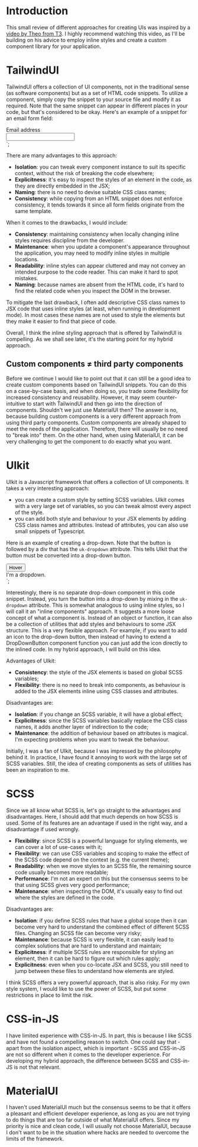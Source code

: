 # Introduction

This small review of different approaches for creating UIs was inspired by a [video by Theo from T3](https://www.youtube.com/watch?v=CQuTF-bkOgc).
I highly recommend watching this video, as I'll be building on his advice to employ inline styles and create a
custom component library for your application.

# TailwindUI

TailwindUI offers a collection of UI components, not in the traditional sense (as software components) but as a set of HTML code snippets.
To utilize a component, simply copy the snippet to your source file and modify it as required. Note that the same snippet can appear
in different places in your code, but that's considered to be okay. Here's an example of a snippet for an email form field:

<div class="mb-6">
  <label
    for="email"
    class="mb-2 block text-sm font-medium leading-6 text-gray-900"
    >
    Email address
  </label
  >
  <div>
    <input
      id="email" name="email" type="email"
      class="block w-full rounded-md border-0 py-1.5 text-gray-900 shadow-sm ring-1 ring-inset ring-gray-300 placeholder:text-gray-400 focus:ring-2 focus:ring-inset focus:ring-indigo-600 sm:text-sm sm:leading-6"
    />
  </div>
</div>
`;

<CodeSnippet lang="html" addMb={true} code={code1} />

There are many advantages to this approach:

- **Isolation**: you can tweak every component instance to suit its specific context, without the risk of breaking the code elsewhere;
- **Explicitness**: it's easy to inspect the styles of an element in the code, as they are directly embedded in the JSX;
- **Naming**: there is no need to devise suitable CSS class names;
- **Consistency**: while copying from an HTML snippet does not enforce consistency,
  it tends towards it since all form fields originate from the same template.

When it comes to the drawbacks, I would include:

- **Consistency**: maintaining consistency when locally changing inline styles requires discipline from the developer.
- **Maintenance**: when you update a component's appearance throughout the application, you may need to modify inline styles in multiple locations.
- **Readability**: inline styles can appear cluttered and may not convey an intended purpose to the code reader. This can make it hard to spot mistakes.
- **Naming**: because names are absent from the HTML code, it's hard to find the related code when you inspect the DOM in the browser.

To mitigate the last drawback, I often add descriptive CSS class names to JSX code that uses inline styles (at least, when running in development mode).
In most cases these names are not used to style the elements but they make it easier to find that piece of code.

Overall, I think the inline styling approach that is offered by TailwindUI is compelling.
As we shall see later, it's the starting point for my hybrid approach.

## Custom components ≠ third party components

Before we continue I would like to point out that it can still be a good idea to create custom components based on TailwindUI snippets. You can do this
on a case-by-case basis, and when doing so, you trade some flexibility for increased consistency and reusability. However, it may seem counter-intuitive
to start with TailwindUI and then go into the direction of components. Shouldn't we just use MaterialUI then? The answer is no, because building custom
components is a very different approach from using third party components. Custom components are already shaped to meet the needs of the application.
Therefore, there will usually be no need to "break into" them. On the other hand, when using MaterialUI, it can be very challenging to
get the component to do exactly what you want.

# UIkit

UIkit is a Javascript framework that offers a collection of UI components. It takes a very interesting approach:

- you can create a custom style by setting SCSS variables. UIkit comes with a very large set of variables,
  so you can tweak almost every aspect of the style.
- you can add both style and behaviour to your JSX elements by adding CSS class names and attributes. Instead of attributes, you can also use
  small snippets of Typescript.

Here is an example of creating a drop-down. Note that the button is followed by a div that has the `uk-dropdown` attribute.
This tells UIkit that the button must be converted into a drop-down button.

<div class="uk-inline">
    <button class="uk-button uk-button-default" type="button">Hover</button>
    <div uk-dropdown>I'm a dropdown.</div>
</div>
`;

<CodeSnippet lang="jsx" code={code2} />

Interestingly, there is no separate drop-down component in this code snippet. Instead, you turn the button into a drop-down by
mixing in the `uk-dropdown` attribute. This is somewhat analogous to using inline styles, so I will call it an "inline components" approach.
It suggests a more loose concept of what a component is. Instead of an object or function, it can also be a collection of utilities
that add styles and behaviours to some JSX structure. This is a very flexible approach. For example, if you want to add an icon to
the drop-down button, then instead of having to extend a DropDownButton component function you can just add the icon
directly to the inlined code. In my hybrid approach, I will build on this idea.

Advantages of UIkit:

- **Consistency**: the style of the JSX elements is based on global SCSS variables;
- **Flexibility**: there is no need to break into components, as behaviour is added to the JSX elements inline using CSS classes and attributes.

Disadvantages are:

- **Isolation**: if you change an SCSS variable, it will have a global effect;
- **Explicitness**: since the SCSS variables basically replace the CSS class names, it adds another layer of indirection to the code;
- **Maintenance**: the addition of behaviour based on attributes is magical. I'm expecting problems when you want to tweak the behaviour.

Initially, I was a fan of UIkit, because I was impressed by the philosophy behind it. In practice, I have found it annoying to work with the
large set of SCSS variables. Still, the idea of creating components as sets of utilities has been an inspiration to me.

# SCSS

Since we all know what SCSS is, let's go straight to the advantages and disadvantages. Here, I should add that much depends on how
SCSS is used. Some of its features are an advantage if used in the right way, and a disadvantage if used wrongly.

- **Flexibility**: since SCSS is a powerful language for styling elements, we can cover a lot of use-cases with it;
- **Flexibility**: we can use CSS variables and scoping to make the effect of the SCSS code depend on the context (e.g. the current theme);
- **Readability**: when we move styles to an SCSS file, the remaining source code usually becomes more readable;
- **Performance**: I'm not an expert on this but the consensus seems to be that using SCSS gives very good performance;
- **Maintenance**: when inspecting the DOM, it's usually easy to find out where the styles are defined in the code.

Disadvantages are:

- **Isolation**: if you define SCSS rules that have a global scope then it can become very hard to understand the combined effect of different SCSS files.
  Changing an SCSS file can become very risky;
- **Maintenance**: because SCSS is very flexible, it can easily lead to complex solutions that are hard to understand and maintain;
- **Explicitness**: if multiple SCSS rules are responsible for styling an element, then it can be hard to figure out which rules apply;
- **Explicitness**: even when you co-locate JSX and SCSS, you still need to jump between these files to understand how elements are styled.

I think SCSS offers a very powerful approach, that is also risky. For my own style system, I would like to use the power of SCSS, but put some
restrictions in place to limit the risk.

# CSS-in-JS

I have limited experience with CSS-in-JS. In part, this is because I like SCSS and have not found a compelling reason to switch.
One could say that - apart from the isolation aspect, which is important - SCSS and CSS-in-JS are not so different when it
comes to the developer experience. For developing my hybrid approach, the difference between SCSS and CSS-in-JS is not that relevant.

# MaterialUI

I haven't used MaterialUI much but the consensus seems to be that it offers a pleasant and efficient developer experience, as long as you are
not trying to do things that are too far outside of what MaterialUI offers. Since my priority is nice and clean code, I will usually not
choose MaterialUI, because I don't want to be in the situation where hacks are needed to overcome the limits of the framework.
